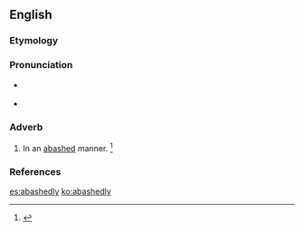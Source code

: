 ==English==

===Etymology===
{{suffix|abashed|ly|lang=en}}

===Pronunciation===
* {{a|RP}} {{IPA|/əˈbæʃ.ɪd.li/|lang=en}}
* {{a|GenAm}} {{IPA|/əˈbæʃ.ɪd.li/|lang=en}}

===Adverb===
{{en-adv}}

# In an [[abashed]] manner. {{defdate|Early 19<sup>th</sup> century.}}<ref>{{R:SOED5|page=2}}</ref>

===References===
<references/>

[[es:abashedly]]
[[ko:abashedly]]